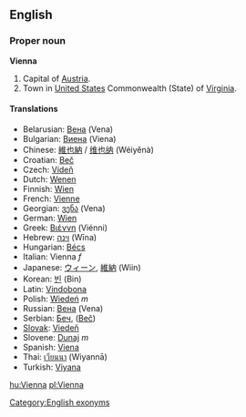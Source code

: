 ==English==
===Proper noun===
'''Vienna'''

#Capital of [[Austria]].
#Town in [[United States]] Commonwealth (State) of [[Virginia]].

====Translations====
*Belarusian: [[Вена]] (Vena)
*Bulgarian: [[Виена]] (Viena)
*Chinese: [[維也納]] / [[维也纳]] (Wéiyĕnà)
*Croatian: [[Beč]]
*Czech: [[Vídeň]]
*Dutch: [[Wenen]]
*Finnish: [[Wien]]
*French: [[Vienne]]
*Georgian: [[ვენა]] (Vena)
*German: [[Wien]]
*Greek: [[Βιέννη]] (Viénni)
*Hebrew: [[וינה]] (Wīna)
*Hungarian: [[Bécs]]
*Italian: Vienna ''f''
*Japanese: [[ウィーン]], [[維納]] (Wiin)
*Korean: [[빈]] (Bin)
*Latin: [[Vindobona]]
*Polish: [[Wiedeń]] ''m''
*Russian: [[Вена]] (Vena)
*Serbian: [[Беч]], ([[Beč]])
*[[Slovak]]: [[Viedeň]]
*Slovene: [[Dunaj]] ''m''
*Spanish: [[Viena]]
*Thai: [[เวียนนา]] (Wiyannā)
*Turkish: [[Viyana]]

[[hu:Vienna]]
[[pl:Vienna]]

[[Category:English exonyms]]